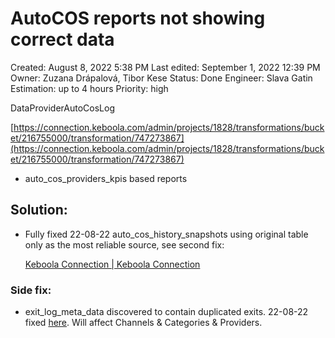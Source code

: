 # AutoCOS reports not showing correct data

Created: August 8, 2022 5:38 PM
Last edited: September 1, 2022 12:39 PM
Owner: Zuzana Drápalová, Tibor Kese
Status: Done
Engineer: Slava Gatin
Estimation: up to 4 hours
Priority: high

DataProviderAutoCosLog

[https://connection.keboola.com/admin/projects/1828/transformations/bucket/216755000/transformation/747273867](https://connection.keboola.com/admin/projects/1828/transformations/bucket/216755000/transformation/747273867)

[](https://tableau.glami.info/#/views/Pricingbreakdown/Pricingbreakdowndashboardbycategories?:iid=1)

- auto_cos_providers_kpis based reports

## Solution:

- Fully fixed 22-08-22 auto_cos_history_snapshots using original table only as the most reliable source, see second fix:
    
    [Keboola Connection | Keboola Connection](https://connection.keboola.com/admin/projects/1828/transformations/bucket/216755000/transformation/747273867)
    

### Side fix:

- exit_log_meta_data discovered to contain duplicated exits. 22-08-22 fixed [here](https://connection.keboola.com/admin/projects/1828/transformations/bucket/218763689/transformation/673447800). Will affect Channels & Categories & Providers.
